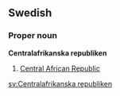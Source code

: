 ==Swedish==
===Proper noun===
'''Centralafrikanska republiken'''

#[[Central African Republic]]

[[sv:Centralafrikanska republiken]]